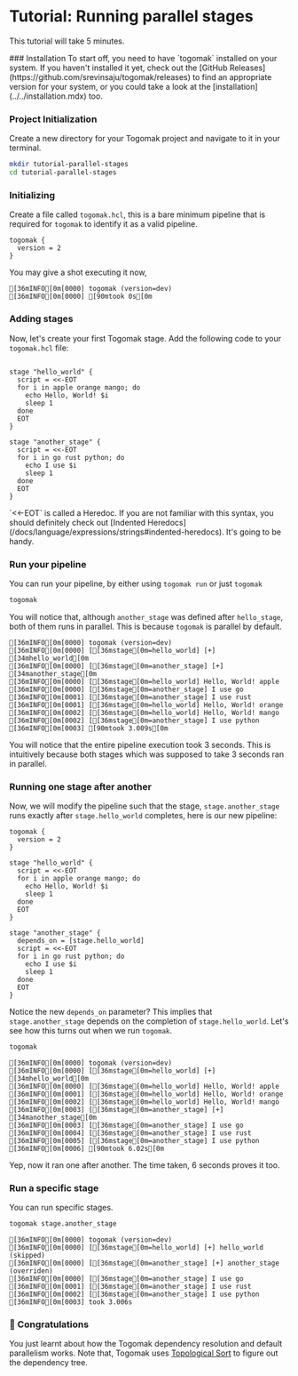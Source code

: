 
# Tutorial: Running parallel stages

This tutorial will take 5 minutes.


<Steps>
### Installation 
To start off, you need to have `togomak` installed on your system. 
If you haven't installed it yet, check out the [GitHub Releases](https://github.com/srevinsaju/togomak/releases)
to find an appropriate version for your system, or you could take a look 
at the [installation](../../installation.mdx) too.

### Project Initialization 

Create a new directory for your Togomak project and navigate to it in your terminal.
```bash copy
mkdir tutorial-parallel-stages
cd tutorial-parallel-stages
```

### Initializing 
Create a file called `togomak.hcl`, this is a bare minimum pipeline 
that is required for `togomak` to identify it as a valid pipeline. 

```hcl filename="togomak.hcl" copy
togomak {
  version = 2
}
```

You may give a shot executing it now,
```ansi 
[36mINFO[0m[0000] togomak (version=dev)
[36mINFO[0m[0000] [90mtook 0s[0m
```

### Adding stages 
Now, let's create your first Togomak stage. Add the following code to your `togomak.hcl` file:

```hcl filename="togomak.hcl" copy

stage "hello_world" {
  script = <<-EOT
  for i in apple orange mango; do 
    echo Hello, World! $i
    sleep 1
  done
  EOT 
}

stage "another_stage" {
  script = <<-EOT
  for i in go rust python; do 
    echo I use $i
    sleep 1
  done
  EOT 
}
```


<Callout type="info" emoji="ℹ️">
  `<<-EOT` is called a Heredoc. If you are not familiar with this syntax, 
  you should definitely check out [Indented Heredocs](/docs/language/expressions/strings#indented-heredocs). It's going to be handy.
</Callout>

### Run your pipeline 
You can run your pipeline, by either using `togomak run` or just `togomak`

```bash
togomak
```

You will notice that, although `another_stage` was defined after `hello_stage`,
both of them runs in parallel. This is because `togomak` is parallel by default.

```ansi 
[36mINFO[0m[0000] togomak (version=dev)
[36mINFO[0m[0000] [[36mstage[0m=hello_world] [+] [34mhello_world[0m
[36mINFO[0m[0000] [[36mstage[0m=another_stage] [+] [34manother_stage[0m
[36mINFO[0m[0000] [[36mstage[0m=hello_world] Hello, World! apple
[36mINFO[0m[0000] [[36mstage[0m=another_stage] I use go
[36mINFO[0m[0001] [[36mstage[0m=another_stage] I use rust
[36mINFO[0m[0001] [[36mstage[0m=hello_world] Hello, World! orange
[36mINFO[0m[0002] [[36mstage[0m=hello_world] Hello, World! mango
[36mINFO[0m[0002] [[36mstage[0m=another_stage] I use python
[36mINFO[0m[0003] [90mtook 3.009s[0m
```
You will notice that the entire pipeline execution took 3 seconds.
This is intuitively because both stages which was supposed to take 3 seconds 
ran in parallel.

### Running one stage after another 
Now, we will modify the pipeline such that the stage, `stage.another_stage` runs 
exactly after `stage.hello_world` completes, here is our new pipeline:
```hcl filename="togomak.hcl" copy {15}
togomak {
  version = 2
}

stage "hello_world" {
  script = <<-EOT
  for i in apple orange mango; do 
    echo Hello, World! $i
    sleep 1
  done
  EOT 
}

stage "another_stage" {
  depends_on = [stage.hello_world]
  script = <<-EOT
  for i in go rust python; do 
    echo I use $i
    sleep 1
  done
  EOT 
}
```

Notice the new `depends_on` parameter? This implies that `stage.another_stage` 
depends on the completion of `stage.hello_world`. Let's see how this turns out when we 
run `togomak`. 
```bash 
togomak
```

```ansi
[36mINFO[0m[0000] togomak (version=dev)
[36mINFO[0m[0000] [[36mstage[0m=hello_world] [+] [34mhello_world[0m
[36mINFO[0m[0000] [[36mstage[0m=hello_world] Hello, World! apple
[36mINFO[0m[0001] [[36mstage[0m=hello_world] Hello, World! orange
[36mINFO[0m[0002] [[36mstage[0m=hello_world] Hello, World! mango
[36mINFO[0m[0003] [[36mstage[0m=another_stage] [+] [34manother_stage[0m
[36mINFO[0m[0003] [[36mstage[0m=another_stage] I use go
[36mINFO[0m[0004] [[36mstage[0m=another_stage] I use rust
[36mINFO[0m[0005] [[36mstage[0m=another_stage] I use python
[36mINFO[0m[0006] [90mtook 6.02s[0m
```
Yep, now it ran one after another. The time taken, 6 seconds proves it too.

### Run a specific stage 

You can run specific stages. 
```bash
togomak stage.another_stage
```

```ansi 
[36mINFO[0m[0000] togomak (version=dev)
[36mINFO[0m[0000] [[36mstage[0m=hello_world] [+] hello_world (skipped)
[36mINFO[0m[0000] [[36mstage[0m=another_stage] [+] another_stage (overriden)
[36mINFO[0m[0000] [[36mstage[0m=another_stage] I use go
[36mINFO[0m[0001] [[36mstage[0m=another_stage] I use rust
[36mINFO[0m[0002] [[36mstage[0m=another_stage] I use python
[36mINFO[0m[0003] took 3.006s
```

### 🎉 Congratulations 
You just learnt about how the Togomak dependency resolution and 
default parallelism works. Note that, Togomak uses [Topological Sort](https://en.wikipedia.org/wiki/Topological_sorting) 
to figure out the dependency tree. 

</Steps>

